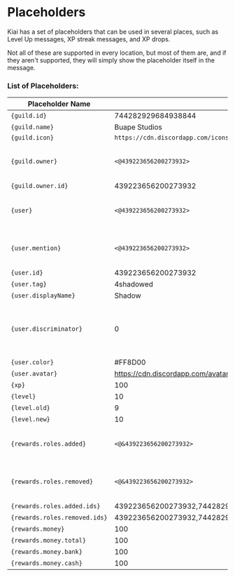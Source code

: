 # Placeholders

Kiai has a set of placeholders that can be used in several places, such as Level Up messages, XP streak messages, and XP drops.

Not all of these are supported in every location, but most of them are, and if they aren't supported, they will simply show the placeholder itself in the message.

### List of Placeholders:

| Placeholder Name              | Example                                                                                    | Notes                                                                  |
| ----------------------------- | ------------------------------------------------------------------------------------------ | ---------------------------------------------------------------------- |
| `{guild.id}`                  | 744282929684938844                                                                         |                                                                        |
| `{guild.name}`                | Buape Studios                                                                              |                                                                        |
| `{guild.icon}`                | `https://cdn.discordapp.com/icons/744282929684938844/b0fb371b25e6689eff94692c63c0f7a5.png` |                                                                        |
| `{guild.owner}`               | `<@439223656200273932>`                                                                    | This is rendered as a mention on Discord                               |
| `{guild.owner.id}`            | 439223656200273932                                                                         |                                                                        |
| `{user}`                      | `<@439223656200273932>`                                                                    | This is rendered as a mention on Discord                               |
| `{user.mention}`              | `<@439223656200273932>`                                                                    | This is rendered as a mention on Discord                               |
| `{user.id}`                   | 439223656200273932                                                                         |                                                                        |
| `{user.tag}`                  | 4shadowed                                                                                  |                                                                        |
| `{user.displayName}`          | Shadow                                                                                     |                                                                        |
| `{user.discriminator}`        | 0                                                                                          | Discriminators are deprecated in Discord, but added here just in case. |
| `{user.color}`                | #FF8D00                                                                                    |                                                                        |
| `{user.avatar}`               | https://cdn.discordapp.com/avatars/439223656200273932/b0fb371b25e6689eff94692c63c0f7a5.png |                                                                        |
| `{xp}`                        | 100                                                                                        |                                                                        |
| `{level}`                     | 10                                                                                         |                                                                        |
| `{level.old}`                 | 9                                                                                          |                                                                        |
| `{level.new}`                 | 10                                                                                         |                                                                        |
| `{rewards.roles.added}`       | `<@&439223656200273932>`                                                                   | This is rendered as a mention on Discord                               |
| `{rewards.roles.removed}`     | `<@&439223656200273932>`                                                                   | This is rendered as a mention on Discord                               |
| `{rewards.roles.added.ids}`   | 439223656200273932,744282929684938844                                                      |                                                                        |
| `{rewards.roles.removed.ids}` | 439223656200273932,744282929684938844                                                      |                                                                        |
| `{rewards.money}`             | 100                                                                                        |                                                                        |
| `{rewards.money.total}`       | 100                                                                                        |                                                                        |
| `{rewards.money.bank}`        | 100                                                                                        |                                                                        |
| `{rewards.money.cash}`        | 100                                                                                        |                                                                        |

